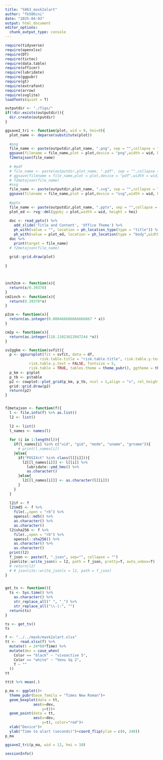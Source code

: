```yaml
---
title: "S863_mask2alart"
author: "fk506cni"
date: "2025-04-03"
output: html_document
editor_options: 
  chunk_output_type: console
---
```




```r
require(tidyverse)
require(openxlsx)
require(DT)
require(tictoc)
require(data.table)
require(officer)
require(lubridate)
require(ggpubr)
require(gt)
require(extrafont)
require(arrow)
require(svglite)
loadfonts(quiet = T)
```


```r
outputdir <- "./figs/"
if(!dir.exists(outputdir)){
  dir.create(outputdir)
}

ggsave2_tri <- function(plot, wid = 9, hei=9){
  plot_name <- deparse(substitute(plot))
  
  #png
  file_name <- paste(outputdir,plot_name, ".png", sep = "",collapse = "")
  ggsave(filename = file_name,plot = plot,device = "png",width = wid, height = hei,dpi = 300,units = "cm")
  f2metajson(file_name)
  
  # #pdf
  # file_name <- paste(outputdir,plot_name, ".pdf", sep = "",collapse = "")
  # ggsave(filename = file_name,plot = plot,device = "pdf",width = wid, height = hei,dpi = 300,units = "cm")
  # f2metajson(file_name)
  #svg
  file_name <- paste(outputdir,plot_name, ".svg", sep = "",collapse = "")
  ggsave(filename = file_name,plot = plot,device = "svg",width = wid, height = hei,dpi = 300,units = "cm")
  
  #pptx
  file_name <- paste(outputdir,plot_name, ".pptx", sep = "",collapse = "")
  plot_ed <- rvg::dml(ggobj = plot,width = wid, height = hei)
  
  doc <- read_pptx() %>%
    add_slide('Title and Content', 'Office Theme') %>%
    ph_with(value = "", location = ph_location_type(type = "title")) %>%
    ph_with(value = plot_ed, location = ph_location(type = "body",width = cm2inch(wid), height = cm2inch(hei),left = 2, top = 2))
  doc %>%
    print(target = file_name)
  # f2metajson(file_name)
  
  grid::grid.draw(plot)
  
}



inch2cm <- function(x){
  return(x/0.39370)
}
cm2inch <- function(x){
  return(0.39370*x)
}

p2cm <- function(x){
  return(as.integer(0.008466666666666667 * x))
}

cm2p <- function(x){
  return(as.integer(118.11023622047244 *x))
}

sv2ggkm <- function(svfit){
  p <- ggsurvplot(fit = svfit, data = df,
                risk.table.title = "risk.table.title", risk.table.y.text.col = TRUE,
           risk.table.y.text = FALSE, fontsize = 5,
           risk.table = TRUE, tables.theme = theme_pubr(), ggtheme = theme_pubr())
  p_km <- p$plot
  p_tb <- p$table
  p2 <- cowplot::plot_grid(p_km, p_tb, ncol = 1,align = "v", rel_heights = c(3,1))
  grid::grid.draw(p2)
  return(p2)
}


f2metajson <- function(f){
  l <- file.info(f) %>% as.list()
  l2 <- list()
  
  l2 <- list()
  l_names <- names(l)
  
  for (i in 1:length(l)){
    if(l_names[i] %in% c("uid", "gid", "mode", "uname", "grname")){
      # print(l_names[i])
    }else{
      if("POSIXct" %in% class(l[[i]])){
        l2[[l_names[i]]] <- l[[i]] %>% 
          lubridate::ymd_hms() %>% 
          as.character()
      }else{
        l2[[l_names[i]]] <- as.character(l[[i]])
      }
    }
  }
  
  l2$f <- f
  l2$md5 <- f %>% 
    file(.,open = "rb") %>% 
    openssl::md5() %>% 
    as.character() %>% 
    as.character()
  l2$sha256 <- f %>% 
    file(.,open = "rb") %>% 
    openssl::sha256() %>% 
    as.character() %>% 
    as.character()
  print(l2)
  f_json <- paste(f, ".json", sep="", collapse = "")
  jsonlite::write_json(x = l2, path = f_json, pretty=T, auto_unbox=T)
  # return(l2)
  # # jsonlite::write_json(x = l2, path = f_json)
}


get_ts <- function(){
  ts <- Sys.time() %>% 
    as.character() %>% 
    str_replace_all(" ", "_") %>% 
    str_replace_all("\\-|:", "")
  return(ts)
}


```


```r
ts <- get_ts()
ts
```


```r
f <- "../../mask/mask2alart.xlsx"
tt <-  read.xlsx(f) %>% 
  mutate(t = 24*60*Time) %>% 
  mutate(dev = case_when(
    Color == "black" ~ "vivoactive 5",
    Color == "white" ~ "Venu Sq 2",
    T ~ ""
  ))
tt
```

```r
tt$t %>% mean(.)
```


```r
p_ma <- ggplot()+
  theme_pubr(base_family = "Times New Roman")+
  geom_boxplot(data = tt,
             aes(x=dev,
                 y=t))+
  geom_point(data = tt,
             aes(x=dev,
                 y=t), color="red")+
  xlab("Device")+
  ylab("Time to alart (seconds)")+coord_flip(ylim = c(0, 240))
p_ma

ggsave2_tri(p_ma, wid = 12, hei = 10)
```


```r
sessionInfo()
```

